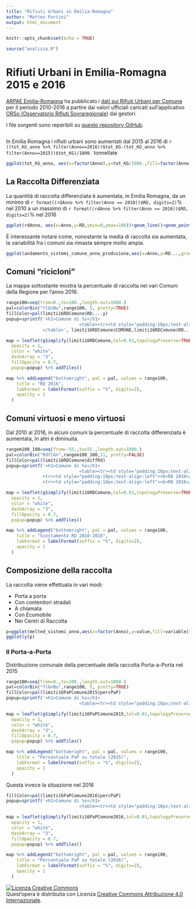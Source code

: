 ```yaml
---
title: "Rifiuti Urbani in Emilia-Romagna"
author: "Matteo Fortini"
output: html_document
---
```


```r
knitr::opts_chunk$set(echo = TRUE)

source("analizza.R")
```



# Rifiuti Urbani in Emilia-Romagna 2015 e 2016

[ARPAE Emilia-Romagna](www.arpae.it) ha pubblicato i [dati sui Rifiuti Urbani per Comune](https://dati.arpae.it/dataset/rifiuti-urbani-per-comune) per il periodo 2010-2016 a partire dai valori ufficiali caricati sull'applicativo [ORSo (Osservatorio Rifiuti Sovraregionale)](https://www.arpae.it/dettaglio_generale.asp?id=2075&amp;idlivello=1838) dai gestori.

I file sorgenti sono reperibili su [questo repository GitHub](https://github.com/mfortini/RifiutiUrbani_ARPA_ER).

```r

```


In Emilia Romagna i rifiuti urbani sono aumentati dal 2015 al 2016 di `r ((tot_KG_anno %>% filter(Anno==2016))$tot_KG-(tot_KG_anno %>% filter(Anno==2015))$tot_KG)/1000.` tonnellate

```r
ggplot(tot_KG_anno, aes(x=factor(Anno),y=tot_KG/1000.,fill=factor(Anno)))+geom_col()+xlab("Anno")+ylab("Tot Rifiuti Urbani (ton)")+ggtitle("Emilia-Romagna: Rifiuti Urbani Totali per Anno")+guides(fill=FALSE)+theme_fivethirtyeight()
```

## La Raccolta Differenziata

La quantità di raccolta differenziata è aumentata, in Emilia Romagna, da un minimo di `r format((rdAnno %>% filter(Anno == 2010))$RD, digits=2)`% nel 2010 a un massimo di `r format((rdAnno %>% filter(Anno == 2016))$RD, digits=2)`% nel 2016

```r

ggplot(rdAnno, aes(x=Anno,y=RD,ymin=0,ymax=100))+geom_line()+geom_point()+xlab("Anno")+ylab("Raccolta Differenziata Emilia-Romagna")+ggtitle("Emilia-Romagna: percentuale di Raccolta Differenziata")+theme_fivethirtyeight()
```

È interessante notare come, nonostante la media di raccolta sia aumentata, la variabilità fra i comuni sia rimasta sempre molto ampia.
```r
ggplot(andamento_sistemi_comune_anno_produzione,aes(x=Anno,y=RD...,group=Anno,ymin=0,ymax=100))+geom_boxplot()+xlab("Anno")+ylab("Raccolta Differenziata Emilia-Romagna")+ggtitle("Emilia-Romagna: percentuale di Raccolta Differenziata")+theme_fivethirtyeight()

```

## Comuni "ricicloni"

La mappa sottostante mostra la percentuale di raccolta nei vari Comuni della Regione per l'anno 2016.

```r
range100=seq(from=0.,to=100.,length.out=1000.)
pal=colorBin("YlGnBu",range100, 5, pretty=TRUE)
fillColor=pal(limiti16RDComune$RD....y)
popup=sprintf('<h1>Comune di %s</h1>
                            <table><tr><td style="padding:10px;text-align:left"><b>RD 2016</b></td><td style="padding:10px;text-align:right">%.2f %%</td></tr>
              </table>', limiti16RDComune$COMUNE,limiti16RDComune$RD....y)

map = leaflet(gSimplify(limiti16RDComune,tol=0.01,topologyPreserve=TRUE)) %>% addPolygons(fillColor=fillColor,weight = 2,
  opacity = 1,
  color = "white",
  dashArray = "3",
  fillOpacity = 0.7,
  popup=popup) %>% addTiles()

map %>% addLegend("bottomright", pal = pal, values = range100,
    title = "RD 2016",
    labFormat = labelFormat(suffix = "%", digits=2),
    opacity = 1
  )
```


## Comuni virtuosi e meno virtuosi

Dal 2010 al 2016, in alcuni comuni la percentuale di raccolta differenziata è aumentata, in altri è diminuita.

```r
rangem100_100=seq(from=-55.,to=55.,length.out=1000.)
pal=colorBin("RdYlGn",rangem100_100,11, pretty=FALSE)
fillColor=pal(limiti16RDComune$diffRd)
popup=sprintf('<h1>Comune di %s</h1>
                            <table><tr><td style="padding:10px;text-align:left"><b>differenza RD 2010-2016</b></td><td style="padding:10px;text-align:right">%.2f %%</td></tr>
              <tr><td style="padding:10px;text-align:left"><b>RD 2010</b></td><td style="padding:10px;text-align:right">%.2f %%</td></tr>
              <tr><td style="padding:10px;text-align:left"><b>RD 2016</b></td><td style="padding:10px;text-align:right">%.2f %%</td></tr></table>', limiti16RDComune$COMUNE,limiti16RDComune$diffRd,limiti16RDComune$RD....x,limiti16RDComune$RD....y)

map = leaflet(gSimplify(limiti16RDComune,tol=0.01,topologyPreserve=TRUE)) %>% addPolygons(fillColor=fillColor,weight = 2,
  opacity = 1,
  color = "white",
  dashArray = "3",
  fillOpacity = 0.7,
  popup=popup) %>% addTiles()

map %>% addLegend("bottomright", pal = pal, values = range100,
    title = "Scostamento RD 2010-2016",
    labFormat = labelFormat(suffix = "%", digits=2),
    opacity = 1
  )
```


## Composizione della raccolta

La raccolta viene effettuata in vari modi:

* Porta a porta
* Con contenitori stradali
* A chiamata
* Con Ecomobile
* Nei Centri di Raccolta


```r
p=ggplot(melted_sistemi_anno,aes(x=factor(Anno),y=value,fill=variable))+xlab("Anno")+ylab("Tot Rifiuti Urbani (ton)")+geom_bar(position = "fill",stat = "identity")+scale_y_continuous(labels=percent_format())+guides(fill=guide_legend(title="Rifiuti Urbani (ton)"))
ggplotly(p)
```

### Il Porta-a-Porta

Distribuzione comunale della percentuale della raccolta Porta-a-Porta nel 2015

```r
range100=seq(from=0.,to=100.,length.out=1000.)
pal=colorBin("YlGnBu",range100, 5, pretty=TRUE)
fillColor=pal(limiti16PaPComune2015$percPaP)
popup=sprintf('<h1>Comune di %s</h1>
                            <table><tr><td style="padding:10px;text-align:left"><b>PaP</b></td><td style="padding:10px;text-align:right">%.2f %%</td></tr><tr><td style="padding:10px;text-align:left"><b>PaP</b></td><td style="padding:10px;text-align:right">%.3f t</td></tr><tr><td style="padding:10px;text-align:left"><b>Tot</b></td><td style="padding:10px;text-align:right">%.3f t </td></tr></table>',limiti16PaPComune2015$COMUNE,limiti16PaPComune2015$percPaP,limiti16PaPComune2015$PaP/1000.,limiti16PaPComune2015$tot_kg/1000.)

map = leaflet(gSimplify(limiti16PaPComune2015,tol=0.01,topologyPreserve=TRUE)) %>% addPolygons(fillColor=fillColor,weight = 2,
  opacity = 1,
  color = "white",
  dashArray = "3",
  fillOpacity = 0.7,
  popup=popup) %>% addTiles()

map %>% addLegend("bottomright", pal = pal, values = range100,
    title = "Percentuale PaP su totale (2015)",
    labFormat = labelFormat(suffix = "%", digits=2),
    opacity = 1
  )
```

Questa invece la situazione nel 2016

```r
fillColor=pal(limiti16PaPComune2016$percPaP)
popup=sprintf('<h1>Comune di %s</h1>
                            <table><tr><td style="padding:10px;text-align:left"><b>PaP</b></td><td style="padding:10px;text-align:right">%.2f %%</td></tr><tr><td style="padding:10px;text-align:left"><b>PaP</b></td><td style="padding:10px;text-align:right">%.3f t</td></tr><tr><td style="padding:10px;text-align:left"><b>Tot</b></td><td style="padding:10px;text-align:right">%.3f t </td></tr></table>',limiti16PaPComune2016$COMUNE,limiti16PaPComune2016$percPaP,limiti16PaPComune2016$PaP/1000.,limiti16PaPComune2016$tot_kg/1000.)

map = leaflet(gSimplify(limiti16PaPComune2016,tol=0.01,topologyPreserve=TRUE)) %>% addPolygons(fillColor=fillColor,weight = 2,
  opacity = 1,
  color = "white",
  dashArray = "3",
  fillOpacity = 0.7,
  popup=popup) %>% addTiles()

map %>% addLegend("bottomright", pal = pal, values = range100,
    title = "Percentuale PaP su totale (2016)",
    labFormat = labelFormat(suffix = "%", digits=2),
    opacity = 1
  )
```


<a rel="license" href="http://creativecommons.org/licenses/by/4.0/"><img alt="Licenza Creative Commons" style="border-width:0" src="https://i.creativecommons.org/l/by/4.0/88x31.png" /></a><br />Quest'opera è distribuita con Licenza <a rel="license" href="http://creativecommons.org/licenses/by/4.0/">Creative Commons Attribuzione 4.0 Internazionale</a>.
